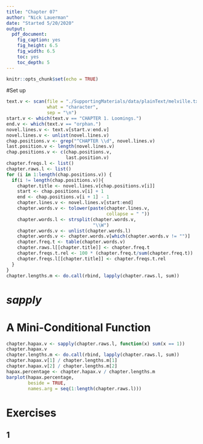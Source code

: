 ```yaml
---
title: "Chapter 07"
author: "Nick Lauerman"
date: "Started 5/20/2020"
output: 
  pdf_document: 
    fig_caption: yes
    fig_height: 6.5
    fig_width: 6.5
    toc: yes
    toc_depth: 5
---
```


```r
knitr::opts_chunk$set(echo = TRUE)
```

#Set up
```r
text.v <- scan(file = "./SupportingMaterials/data/plainText/melville.txt",
               what = "character",
               sep = "\n")
start.v <- which(text.v == "CHAPTER 1. Loomings.")
end.v <- which(text.v == "orphan.")
novel.lines.v <- text.v[start.v:end.v]
novel.lines.v <- unlist(novel.lines.v)
chap.positions.v <- grep("^CHAPTER \\d", novel.lines.v)
last.position.v <- length(novel.lines.v)
chap.positions.v <- c(chap.positions.v,
                      last.position.v)
chapter.freqs.l <- list()
chapter.raws.l <- list()
for (i in 1:length(chap.positions.v)) {
  if(i != length(chap.positions.v)){
    chapter.title <- novel.lines.v[chap.positions.v[i]]
    start <- chap.positions.v[i] + 1
    end <- chap.positions.v[i + 1] - 1
    chapter.lines.v <- novel.lines.v[start:end]
    chapter.words.v <- tolower(paste(chapter.lines.v,
                                     collapse = " "))
    chapter.words.l <- strsplit(chapter.words.v,
                                "\\W")
    chapter.words.v <- unlist(chapter.words.l)
    chapter.words.v <- chapter.words.v[which(chapter.words.v != "")]
    chapter.freq.t <- table(chapter.words.v)
    chapter.raws.l[[chapter.title]] <- chapter.freq.t
    chapter.freqs.t.rel <- 100 * (chapter.freq.t/sum(chapter.freq.t))
    chapter.freqs.l[[chapter.title]] <- chapter.freqs.t.rel
  }
}
chapter.lengths.m <- do.call(rbind, lapply(chapter.raws.l, sum))
```

# *sapply*
# A Mini-Conditional Function
```r
chapter.hapax.v <- sapply(chapter.raws.l, function(x) sum(x == 1))
chapter.hapax.v
chapter.lengths.m <- do.call(rbind, lapply(chapter.raws.l, sum))
chapter.hapax.v[1] / chapter.lengths.m[1]
chapter.hapax.v[2] / chapter.lengths.m[2]
hapax.percentage <- chapter.hapax.v / chapter.lengths.m
barplot(hapax.percentage,
        beside = TRUE,
        names.arg = seq(1:length(chapter.raws.l)))

```

# Exercises
## 1











